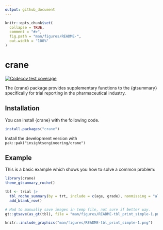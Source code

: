 ```yaml
---
output: github_document
---
```


<!-- README.md is generated from README.Rmd. Please edit that file -->

```r
knitr::opts_chunk$set(
  collapse = TRUE,
  comment = "#>",
  fig.path = "man/figures/README-",
  out.width = "100%"
)
```

# crane

<!-- badges: start -->
[![Codecov test coverage](https://codecov.io/gh/insightsengineering/crane/graph/badge.svg)](https://app.codecov.io/gh/insightsengineering/crane)
<!-- badges: end -->

The {crane} package provides supplementary functions to the {gtsummary} specifically for trial reporting in the pharmaceutical industry.

## Installation

You can install {crane} with the following code.  

``` r
install.packages("crane")
```

Install the development version with `pak::pak("insightsengineering/crane")`

## Example

This is a basic example which shows you how to solve a common problem:

```r
library(crane)
theme_gtsummary_roche()

tbl <- trial |>
  tbl_roche_summary(by = trt, include = c(age, grade), nonmissing = "always") |>
  add_blank_row()
```

```r
# Had to manually save images in temp file, not sure if better way.
gt::gtsave(as_gt(tbl), file = "man/figures/README-tbl_print_simple-1.png")
```

```r
knitr::include_graphics("man/figures/README-tbl_print_simple-1.png")
```

